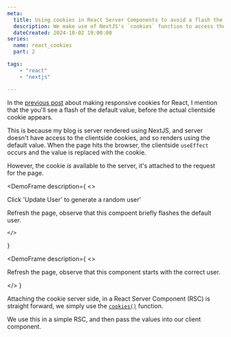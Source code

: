 ```yaml
---
meta:
  title: Using cookies in React Server Components to avoid a flash the incorrect content. 
  description: We make use of NextJS's `cookies` function to access the cookies on the server side. 
  dateCreated: 2024-10-02 19:00:00
series: 
  name: react_cookies
  part: 2

tags:  
    - "react"
    - "nextjs"

---
```



In the [previous post](./responsive_cookies_for_react) about making responsive cookies for React,  I mention that the you'll see a flash of the default value, before the actual clientside cookie appears. 

This is because my blog is server rendered using NextJS, and server doesn't have access to the clientside cookies, and so renders using the default value. When the page hits the browser, the clientside `useEffect` occurs and the value is replaced with the cookie. 

However, the cookie _is_ available to the server, it's attached to the request for the page. 

<DemoFrame
  description={
    <>
    <p>Click 'Update User' to generate a random user'</p>
    <p>Refresh the page, observe that this compoent briefly flashes the default user.</p>

    </>
  }
>
  <UserProfile2/>
</DemoFrame>

<DemoFrame
  description={
    <>
    <p>Refresh the page, observe that this component starts with the correct user.</p>
    </>
  }
>
  <UserProfileRsc/>
</DemoFrame>


Attaching the cookie server side, in a React Server Component (RSC) is straight forward, we simply use the [`cookies()`](https://nextjs.org/docs/app/api-reference/functions/cookies) function. 

We use this in a simple RSC, and then pass the values into our client component. 

<GithubPermalinkRsc permalink="https://github.com/dwjohnston/blacksheepcode/blob/f33d4b9ce58453ce1c9a289a893db58b18593e9d/src/demos/responsive_cookies/components/UserProfileRsc.tsx#L11-L20"/>

